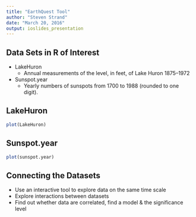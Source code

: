 ```yaml
---
title: "EarthQuest Tool"
author: "Steven Strand"
date: "March 20, 2016"
output: ioslides_presentation
---
```


## Data Sets in R of Interest

* LakeHuron
  * Annual measurements of the level, in feet, of Lake Huron 1875–1972
* Sunspot.year
  * Yearly numbers of sunspots from 1700 to 1988 (rounded to one digit).

## LakeHuron
```r
plot(LakeHuron)
```

## Sunspot.year
```r
plot(sunspot.year)
```

## Connecting the Datasets

* Use an interactive tool to explore data on the same time scale
* Explore interactions between datasets
* Find out whether data are correlated, find a model & the significance level
